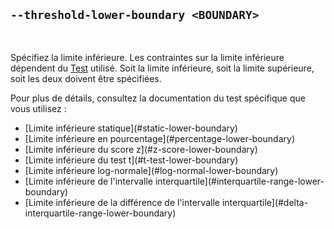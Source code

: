 ## `--threshold-lower-boundary <BOUNDARY>`

<br />

Spécifiez la limite inférieure. Les contraintes sur la limite inférieure dépendent du [Test][tests] utilisé. Soit la limite inférieure, soit la limite supérieure, soit les deux doivent être spécifiées.

Pour plus de détails, consultez la documentation du test spécifique que vous utilisez :

<ul>
  <li>[Limite inférieure statique](#static-lower-boundary)</li>
  <li>[Limite inférieure en pourcentage](#percentage-lower-boundary)</li>
  <li>[Limite inférieure du score z](#z-score-lower-boundary)</li>
  <li>[Limite inférieure du test t](#t-test-lower-boundary)</li>
  <li>[Limite inférieure log-normale](#log-normal-lower-boundary)</li>
  <li>[Limite inférieure de l'intervalle interquartile](#interquartile-range-lower-boundary)</li>
  <li>[Limite inférieure de la différence de l'intervalle interquartile](#delta-interquartile-range-lower-boundary)</li>
</ul>

[tests]: #--threshold-test-test